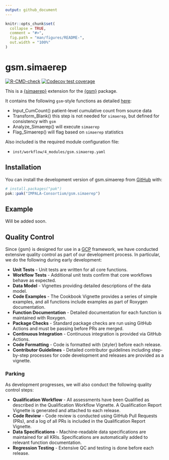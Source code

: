 ```yaml
---
output: github_document
---
```


<!-- README.md is generated from README.Rmd. Please edit that file -->

```r
knitr::opts_chunk$set(
  collapse = TRUE,
  comment = "#>",
  fig.path = "man/figures/README-",
  out.width = "100%"
)
```

# gsm.simaerep

<!-- badges: start -->
[![R-CMD-check](https://github.com/IMPALA-Consortium/gsm.simaerep/actions/workflows/R-CMD-check.yaml/badge.svg)](https://github.com/IMPALA-Consortium/gsm.simaerep/actions/workflows/R-CMD-check.yaml)
[![Codecov test coverage](https://codecov.io/gh/IMPALA-Consortium/gsm.simaerep/graph/badge.svg)](https://app.codecov.io/gh/IMPALA-Consortium/gsm.simaerep)
<!-- badges: end -->

This is a [{simaerep}](https://github.com/openpharma/simaerep/) extension for the [{gsm}](https://github.com/Gilead-BioStats/gsm) package.

It contains the following `gsm`-style functions as detailed [here](https://gilead-biostats.github.io/gsm/articles/DataModel.html):

- Input_CumCount() patient-level cumulative count from source data
- Transform_Blank() this step is not needed for `simaerep`, but defined for consistency with `gsm`
- Analyze_Simaerep() will execute `simaerep`
- Flag_Simaerep() will flag based on `simaerep` statistics

Also included is the required module configuration file:

- `inst/workflow/4_modules/gsm.simaerep.yaml`

## Installation

You can install the development version of gsm.simaerep from [GitHub](https://github.com/IMPALA-Consortium/gsm.simaerep/) with:

``` r
# install.packages("pak")
pak::pak("IMPALA-Consortium/gsm.simaerep")
```

## Example

Will be added soon.

## Quality Control

Since {gsm} is designed for use in a [GCP](https://en.wikipedia.org/wiki/Good_clinical_practice) framework, we have conducted extensive quality control as part of our development process. In particular, we do the following during early development:  

- **Unit Tests** - Unit tests are written for all core functions.
- **Workflow Tests** - Additional unit tests confirm that core workflows behave as expected.
- **Data Model** - Vignettes providing detailed descriptions of the data model.
- **Code Examples** - The Cookbook Vignette provides a series of simple examples, and all functions include examples as part of Roxygen documentation. 
- **Function Documentation** - Detailed documentation for each function is maintained with Roxygen.
- **Package Checks** - Standard package checks are run using GitHub Actions and must be passing before PRs are merged.
- **Continuous Integration** - Continuous integration is provided via GitHub Actions. 
- **Code Formatting** - Code is formatted with {styler} before each release.
- **Contributor Guidelines** - Detailed contributor guidelines including step-by-step processes for code development and releases are provided as a vignette.


### Parking

As development progresses, we will also conduct the following quality control steps:

- **Qualification Workflow** - All assessments have been Qualified as described in the Qualification Workflow Vignette. A Qualification Report Vignette is generated and attached to each release. 
- **Code Review** - Code review is conducted using GitHub Pull Requests (PRs), and a log of all PRs is included in the Qualification Report Vignette.
- **Data Specifications** - Machine-readable data specifications are maintained for all KRIs. Specifications are automatically added to relevant function documentation.
- **Regression Testing** - Extensive QC and testing is done before each release. 
